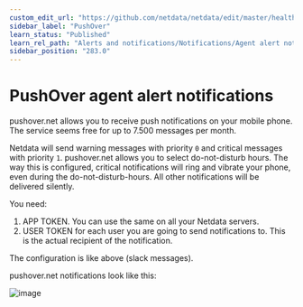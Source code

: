 ```yaml
---
custom_edit_url: "https://github.com/netdata/netdata/edit/master/health/notifications/pushover/README.md"
sidebar_label: "PushOver"
learn_status: "Published"
learn_rel_path: "Alerts and notifications/Notifications/Agent alert notifications"
sidebar_position: "283.0"
---
```



# PushOver agent alert notifications

pushover.net allows you to receive push notifications on your mobile phone. The service seems free for up to 7.500 messages per month.

Netdata will send warning messages with priority `0` and critical messages with priority `1`. pushover.net allows you to select do-not-disturb hours. The way this is configured, critical notifications will ring and vibrate your phone, even during the do-not-disturb-hours. All other notifications will be delivered silently.

You need:

1.  APP TOKEN. You can use the same on all your Netdata servers.
2.  USER TOKEN for each user you are going to send notifications to. This is the actual recipient of the notification.

The configuration is like above (slack messages).

pushover.net notifications look like this:

![image](https://cloud.githubusercontent.com/assets/2662304/18407319/839c10c4-7715-11e6-92c0-12f8215128d3.png)


